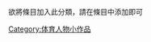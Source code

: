 {{Catnav|頁面分類|人类社会|文化|体育|体育人物小作品}}
{{Catnav|頁面分類|人物|人物小作品|各职业人物小作品|体育人物小作品}}
{{Catnav|頁面分類|人物|各職業人物|各职业人物小作品|体育人物小作品}}
{{Catnav|頁面分類|...|文化|体育|体育人物小作品}}
{{Hiddencat}}

欲將條目加入此分類，請在條目中添加'''{{tl|Badminton-bio-stub}}'''即可
[[Category:体育人物小作品|Category:体育人物小作品]]